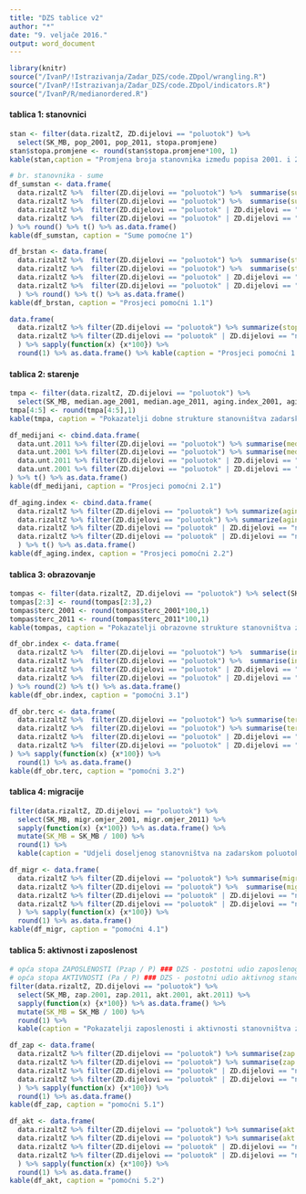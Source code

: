 ```yaml
---
title: "DZS tablice v2"
author: "*"
date: "9. veljače 2016."
output: word_document
---
```


```r
library(knitr)
source("/IvanP/!Istrazivanja/Zadar_DZS/code.ZDpol/wrangling.R")
source("/IvanP/!Istrazivanja/Zadar_DZS/code.ZDpol/indicators.R")
source("/IvanP/R/medianordered.R")
```

#### tablica 1: stanovnici

```r
stan <- filter(data.rizaltZ, ZD.dijelovi == "poluotok") %>% 
  select(SK_MB, pop_2001, pop_2011, stopa.promjene)
stan$stopa.promjene <- round(stan$stopa.promjene*100, 1)
kable(stan,caption = "Promjena broja stanovnika između popisa 2001. i 2011. godine")

# br. stanovnika - sume
df_sumstan <- data.frame(
  data.rizaltZ %>%  filter(ZD.dijelovi == "poluotok") %>%  summarise(sumstan.ZDpol.2011 = sum(pop_2011)),
  data.rizaltZ %>%  filter(ZD.dijelovi == "poluotok") %>%  summarise(sumstan.ZDpol.2001 = sum(pop_2001)),
  data.rizaltZ %>%  filter(ZD.dijelovi == "poluotok" | ZD.dijelovi == "non_poluotok") %>%  summarise(sumstan.ZD.2011 = sum(pop_2011)),
  data.rizaltZ %>%  filter(ZD.dijelovi == "poluotok" | ZD.dijelovi == "non_poluotok") %>%  summarise(sumstan.ZD.2001 = sum(pop_2001))
) %>% round() %>% t() %>% as.data.frame()
kable(df_sumstan, caption = "Sume pomoćne 1")

df_brstan <- data.frame(
  data.rizaltZ %>%  filter(ZD.dijelovi == "poluotok") %>%  summarise(stan.ZDpol.2011 = mean(pop_2011)),
  data.rizaltZ %>%  filter(ZD.dijelovi == "poluotok") %>%  summarise(stan.ZDpol.2001 = mean(pop_2001)),
  data.rizaltZ %>%  filter(ZD.dijelovi == "poluotok" | ZD.dijelovi == "non_poluotok") %>%  summarise(stan.ZD.2011 = mean(pop_2011)),
  data.rizaltZ %>%  filter(ZD.dijelovi == "poluotok" | ZD.dijelovi == "non_poluotok") %>%  summarise(stan.ZD.2001 = mean(pop_2001))
  ) %>% round() %>% t() %>% as.data.frame()
kable(df_brstan, caption = "Prosjeci pomoćni 1.1")

data.frame(
  data.rizaltZ %>% filter(ZD.dijelovi == "poluotok") %>% summarize(stopa.ZDpol = sum(stopa.promjene * pop_2011) / sum(pop_2011)),
  data.rizaltZ %>% filter(ZD.dijelovi == "poluotok" | ZD.dijelovi == "non_poluotok") %>% summarize(stopa.ZD = sum(stopa.promjene * pop_2011) / sum(pop_2011))
  ) %>% sapply(function(x) {x*100}) %>% 
  round(1) %>% as.data.frame() %>% kable(caption = "Prosjeci pomoćni 1.2")
```

#### tablica 2: starenje

```r
tmpa <- filter(data.rizaltZ, ZD.dijelovi == "poluotok") %>% 
  select(SK_MB, median.age_2001, median.age_2011, aging.index_2001, aging.index_2011)
tmpa[4:5] <- round(tmpa[4:5],1)
kable(tmpa, caption = "Pokazatelji dobne strukture stanovništva zadarskog poluotoka")

df_medijani <- cbind.data.frame(
  data.unt.2011 %>% filter(ZD.dijelovi == "poluotok") %>% summarise(med.ZDpol.2011 = median.ordered(dob)),
  data.unt.2001 %>% filter(ZD.dijelovi == "poluotok") %>% summarise(med.ZDpol.2001 = median.ordered(dob)),
  data.unt.2011 %>% filter(ZD.dijelovi == "poluotok" | ZD.dijelovi == "non_poluotok") %>% summarise(med.ZD.2011 = median.ordered(dob)),
  data.unt.2001 %>% filter(ZD.dijelovi == "poluotok" | ZD.dijelovi == "non_poluotok") %>% summarise(med.ZD.2001 = median.ordered(dob))
) %>% t() %>% as.data.frame()
kable(df_medijani, caption = "Prosjeci pomoćni 2.1")

df_aging.index <- cbind.data.frame(
  data.rizaltZ %>% filter(ZD.dijelovi == "poluotok") %>% summarize(aging.ZDpol.2011 = sum(aging.index_2011 * pop_2011) / sum(pop_2011)),
  data.rizaltZ %>% filter(ZD.dijelovi == "poluotok") %>% summarize(aging.ZDpol.2001 = sum(aging.index_2001 * pop_2001) / sum(pop_2001)),
  data.rizaltZ %>% filter(ZD.dijelovi == "poluotok" | ZD.dijelovi == "non_poluotok") %>% summarize(aging.ZD.2011 = sum(aging.index_2011 * pop_2011) / sum(pop_2011)),
  data.rizaltZ %>% filter(ZD.dijelovi == "poluotok" | ZD.dijelovi == "non_poluotok") %>% summarize(aging.ZD.2001 = sum(aging.index_2001 * pop_2001) / sum(pop_2001))
  ) %>% t() %>% as.data.frame()
kable(df_aging.index, caption = "Prosjeci pomoćni 2.2")
```

#### tablica 3: obrazovanje

```r
tompas <- filter(data.rizaltZ, ZD.dijelovi == "poluotok") %>% select(SK_MB, obr.index_2001, obr.index_2011, terc_2001, terc_2011)
tompas[2:3] <- round(tompas[2:3],2)
tompas$terc_2001 <- round(tompas$terc_2001*100,1)
tompas$terc_2011 <- round(tompas$terc_2011*100,1)
kable(tompas, caption = "Pokazatelji obrazovne strukture stanovništva zadarskog poluotoka")

df_obr.index <- data.frame(
  data.rizaltZ %>%  filter(ZD.dijelovi == "poluotok") %>%  summarise(ind.obr.ZDpol.2011 = sum(obr.index_2011 * pop_2011) / sum(pop_2011)),
  data.rizaltZ %>%  filter(ZD.dijelovi == "poluotok") %>%  summarise(ind.obr.ZDpol.2001 = sum(obr.index_2001 * pop_2001) / sum(pop_2001)),
  data.rizaltZ %>%  filter(ZD.dijelovi == "poluotok" | ZD.dijelovi == "non_poluotok") %>%  summarise(ind.obr.ZD.2011 = sum(obr.index_2011 * pop_2011) / sum(pop_2011)),
  data.rizaltZ %>%  filter(ZD.dijelovi == "poluotok" | ZD.dijelovi == "non_poluotok") %>%  summarise(ind.obr.ZD.2001 = sum(obr.index_2001 * pop_2001) / sum(pop_2001))
) %>% round(2) %>% t() %>% as.data.frame()
kable(df_obr.index, caption = "pomoćni 3.1")

df_obr.terc <- data.frame(
  data.rizaltZ %>%  filter(ZD.dijelovi == "poluotok") %>% summarise(terc.ZDpol.2011 = sum(terc_2011 * pop_2011) / sum(pop_2011)),
  data.rizaltZ %>%  filter(ZD.dijelovi == "poluotok") %>% summarise(terc.ZDpol.2001 = sum(terc_2001 * pop_2001) / sum(pop_2001)),
  data.rizaltZ %>%  filter(ZD.dijelovi == "poluotok" | ZD.dijelovi == "non_poluotok") %>%  summarise(terc.ZD.2011 = sum(terc_2011 * pop_2011) / sum(pop_2011)),
  data.rizaltZ %>%  filter(ZD.dijelovi == "poluotok" | ZD.dijelovi == "non_poluotok") %>%  summarise(terc.ZD.2001 = sum(terc_2001 * pop_2001) / sum(pop_2001))
) %>% sapply(function(x) {x*100}) %>% 
  round(1) %>% as.data.frame()
kable(df_obr.terc, caption = "pomoćni 3.2")
```

#### tablica 4: migracije

```r
filter(data.rizaltZ, ZD.dijelovi == "poluotok") %>%
  select(SK_MB, migr.omjer_2001, migr.omjer_2011) %>% 
  sapply(function(x) {x*100}) %>% as.data.frame() %>%
  mutate(SK_MB = SK_MB / 100) %>%
  round(1) %>%
  kable(caption = "Udjeli doseljenog stanovništva na zadarskom poluotoku")

df_migr <- data.frame(
  data.rizaltZ %>% filter(ZD.dijelovi == "poluotok") %>% summarise(migr.ZDpol.2011 = sum(migr.omjer_2011 * pop_2011) / sum(pop_2011)),
  data.rizaltZ %>% filter(ZD.dijelovi == "poluotok") %>%  summarise(migr.ZDpol.2001 = sum(migr.omjer_2001 * pop_2001) / sum(pop_2001)),
  data.rizaltZ %>% filter(ZD.dijelovi == "poluotok" | ZD.dijelovi == "non_poluotok") %>%  summarise(migr.ZD.2011 = sum(migr.omjer_2011 * pop_2011) / sum(pop_2011)),
  data.rizaltZ %>% filter(ZD.dijelovi == "poluotok" | ZD.dijelovi == "non_poluotok") %>%  summarise(migr.ZD.2001 = sum(migr.omjer_2001 * pop_2001) / sum(pop_2001))
  ) %>% sapply(function(x) {x*100}) %>% 
  round(1) %>% as.data.frame()
kable(df_migr, caption = "pomoćni 4.1")
```

#### tablica 5: aktivnost i zaposlenost

```r
# opća stopa ZAPOSLENOSTI (Pzap / P) ### DZS - postotni udio zaposlenog stanovništva u radno sposobnom stanovništvu (kontingentu)
# opća stopa AKTIVNOSTI (Pa / P) ### DZS - postotni udio aktivnog stanovništva u radno sposobnom stanovništvu (kontingentu)
filter(data.rizaltZ, ZD.dijelovi == "poluotok") %>%
  select(SK_MB, zap.2001, zap.2011, akt.2001, akt.2011) %>% 
  sapply(function(x) {x*100}) %>% as.data.frame() %>%
  mutate(SK_MB = SK_MB / 100) %>%
  round(1) %>%
  kable(caption = "Pokazatelji zaposlenosti i aktivnosti stanovništva zadarskog poluotoka")

df_zap <- data.frame(
  data.rizaltZ %>% filter(ZD.dijelovi == "poluotok") %>% summarise(zap.ZDpol.2011 = sum(zap.2011 * (pop.15plus_2011 - pop.65plus_2011)) / sum(pop.15plus_2011 - pop.65plus_2011)),
  data.rizaltZ %>% filter(ZD.dijelovi == "poluotok") %>% summarise(zap.ZDpol.2001 = sum(zap.2001 * (pop.15plus_2001 - pop.65plus_2001)) / sum(pop.15plus_2001 - pop.65plus_2001)),
  data.rizaltZ %>% filter(ZD.dijelovi == "poluotok" | ZD.dijelovi == "non_poluotok") %>%  summarise(zap.ZD.2011 = sum(zap.2011 * (pop.15plus_2011 - pop.65plus_2011)) / sum(pop.15plus_2011 - pop.65plus_2011)),
  data.rizaltZ %>% filter(ZD.dijelovi == "poluotok" | ZD.dijelovi == "non_poluotok") %>%  summarise(zap.ZD.2001 = sum(zap.2001 * (pop.15plus_2001 - pop.65plus_2001)) / sum(pop.15plus_2001 - pop.65plus_2001))
  ) %>% sapply(function(x) {x*100}) %>% 
  round(1) %>% as.data.frame()
kable(df_zap, caption = "pomoćni 5.1")

df_akt <- data.frame(
  data.rizaltZ %>% filter(ZD.dijelovi == "poluotok") %>% summarise(akt.ZDpol.2011 = sum(akt.2011 * (pop.15plus_2011 - pop.65plus_2011)) / sum(pop.15plus_2011 - pop.65plus_2011)),
  data.rizaltZ %>% filter(ZD.dijelovi == "poluotok") %>% summarise(akt.ZDpol.2001 = sum(akt.2001 * (pop.15plus_2001 - pop.65plus_2001)) / sum(pop.15plus_2001 - pop.65plus_2001)),
  data.rizaltZ %>% filter(ZD.dijelovi == "poluotok" | ZD.dijelovi == "non_poluotok") %>%  summarise(akt.ZD.2011 = sum(akt.2011 * (pop.15plus_2011 - pop.65plus_2011)) / sum(pop.15plus_2011 - pop.65plus_2011)),
  data.rizaltZ %>% filter(ZD.dijelovi == "poluotok" | ZD.dijelovi == "non_poluotok") %>%  summarise(akt.ZD.2001 = sum(akt.2001 * (pop.15plus_2001 - pop.65plus_2001)) / sum(pop.15plus_2001 - pop.65plus_2001))
  ) %>% sapply(function(x) {x*100}) %>% 
  round(1) %>% as.data.frame()
kable(df_akt, caption = "pomoćni 5.2")
```

